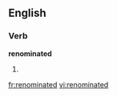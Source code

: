 ==English==

===Verb===
'''renominated'''

# {{present participle of|renominate}}

[[fr:renominated]]
[[vi:renominated]]